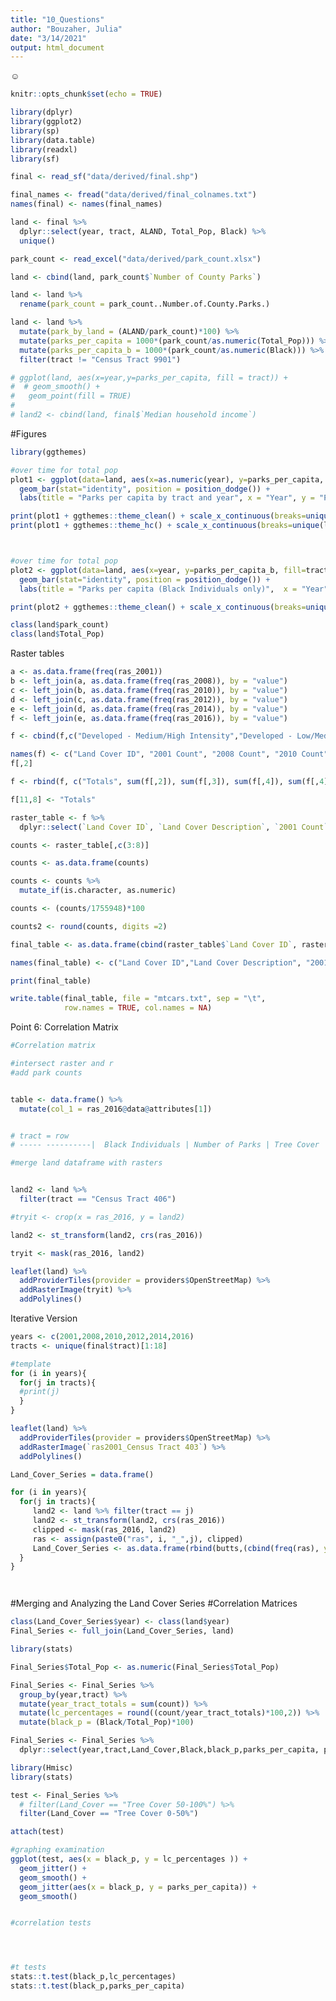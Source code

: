 ```yaml
---
title: "10_Questions"
author: "Bouzaher, Julia"
date: "3/14/2021"
output: html_document
---
```

☺

```r
knitr::opts_chunk$set(echo = TRUE)
```


```r
library(dplyr)
library(ggplot2)
library(sp)
library(data.table)
library(readxl)
library(sf)

final <- read_sf("data/derived/final.shp")

final_names <- fread("data/derived/final_colnames.txt")
names(final) <- names(final_names)

land <- final %>%
  dplyr::select(year, tract, ALAND, Total_Pop, Black) %>%
  unique()

park_count <- read_excel("data/derived/park_count.xlsx")

land <- cbind(land, park_count$`Number of County Parks`)

land <- land %>%
  rename(park_count = park_count..Number.of.County.Parks.) 

land <- land %>%
  mutate(park_by_land = (ALAND/park_count)*100) %>%
  mutate(parks_per_capita = 1000*(park_count/as.numeric(Total_Pop))) %>%
  mutate(parks_per_capita_b = 1000*(park_count/as.numeric(Black))) %>%
  filter(tract != "Census Tract 9901")

# ggplot(land, aes(x=year,y=parks_per_capita, fill = tract)) +
#  # geom_smooth() +
#   geom_point(fill = TRUE)
# 
# land2 <- cbind(land, final$`Median household income`)

```

#Figures
```r

library(ggthemes)

#over time for total pop
plot1 <- ggplot(data=land, aes(x=as.numeric(year), y=parks_per_capita, fill=tract)) +
  geom_bar(stat="identity", position = position_dodge()) +
  labs(title = "Parks per capita by tract and year", x = "Year", y = "Parks Per Capita (x1000)")

print(plot1 + ggthemes::theme_clean() + scale_x_continuous(breaks=unique(land$year)))
print(plot1 + ggthemes::theme_hc() + scale_x_continuous(breaks=unique(land$year)))



#over time for total pop
plot2 <- ggplot(data=land, aes(x=year, y=parks_per_capita_b, fill=tract)) +
  geom_bar(stat="identity", position = position_dodge()) +
  labs(title = "Parks per capita (Black Individuals only)",  x = "Year", y = "Parks Per Capita (x1000)")

print(plot2 + ggthemes::theme_clean() + scale_x_continuous(breaks=unique(land$year)))

class(land$park_count)
class(land$Total_Pop)

```



Raster tables

```r

a <- as.data.frame(freq(ras_2001))
b <- left_join(a, as.data.frame(freq(ras_2008)), by = "value")
c <- left_join(b, as.data.frame(freq(ras_2010)), by = "value")
d <- left_join(c, as.data.frame(freq(ras_2012)), by = "value")
e <- left_join(d, as.data.frame(freq(ras_2014)), by = "value")
f <- left_join(e, as.data.frame(freq(ras_2016)), by = "value")

f <- cbind(f,c("Developed - Medium/High Intensity","Developed - Low/Medium Intensity","Developed - Forested", "Developed - herbaceous or shrubland", "Cropland","Tree Cover 0-50%", "Tree Cover 50-100%","Herb Cover 0-50%", "Herb Cover 50-100%", "NA"))

names(f) <- c("Land Cover ID", "2001 Count", "2008 Count", "2010 Count", "2012 Count", "2014 Count", "2016 Count", "Land Cover Description")
f[,2]

f <- rbind(f, c("Totals", sum(f[,2]), sum(f[,3]), sum(f[,4]), sum(f[,4]), sum(f[,5]), sum(f[,6]), sum(f[,7]), "Totals"))

f[11,8] <- "Totals"

raster_table <- f %>%
  dplyr::select(`Land Cover ID`, `Land Cover Description`, `2001 Count`,  `2008 Count`, `2010 Count`, `2012 Count`, `2014 Count`, `2016 Count`)

counts <- raster_table[,c(3:8)]

counts <- as.data.frame(counts) 

counts <- counts %>%
  mutate_if(is.character, as.numeric)

counts <- (counts/1755948)*100

counts2 <- round(counts, digits =2)

final_table <- as.data.frame(cbind(raster_table$`Land Cover ID`, raster_table$`Land Cover Description`, counts2))

names(final_table) <- c("Land Cover ID","Land Cover Description", "2001 Percentage", "2008 Percentage", "2010 Percentage", "2012 Percentage", "2014 Percentage", "2016 Percentage")

print(final_table)

write.table(final_table, file = "mtcars.txt", sep = "\t",
            row.names = TRUE, col.names = NA)

```

Point 6: Correlation Matrix
```r

#Correlation matrix

#intersect raster and r
#add park counts


table <- data.frame() %>%
  mutate(col_1 = ras_2016@data@attributes[1])


# tract = row  
# ----- ----------|  Black Individuals | Number of Parks | Tree Cover 

#merge land dataframe with rasters



```

```r
land2 <- land %>% 
  filter(tract == "Census Tract 406")

#tryit <- crop(x = ras_2016, y = land2)

land2 <- st_transform(land2, crs(ras_2016))

tryit <- mask(ras_2016, land2)

leaflet(land) %>%
  addProviderTiles(provider = providers$OpenStreetMap) %>%
  addRasterImage(tryit) %>%
  addPolylines() 
```


Iterative Version

```r
years <- c(2001,2008,2010,2012,2014,2016)
tracts <- unique(final$tract)[1:18]

#template
for (i in years){
  for(j in tracts){
  #print(j)
  }
}

leaflet(land) %>%
  addProviderTiles(provider = providers$OpenStreetMap) %>%
  addRasterImage(`ras2001_Census Tract 403`) %>%
  addPolylines()  

Land_Cover_Series = data.frame()

for (i in years){
  for(j in tracts){
     land2 <- land %>% filter(tract == j)
     land2 <- st_transform(land2, crs(ras_2016))
     clipped <- mask(ras_2016, land2)
     ras <- assign(paste0("ras", i, "_",j), clipped)
     Land_Cover_Series <- as.data.frame(rbind(butts,(cbind(freq(ras), year=i, tract = j,Land_Cover=c("Developed - Medium/High Intensity","Developed - Low/Medium Intensity","Developed - Forested", "Developed - herbaceous or shrubland", "Cropland","Tree Cover 0-50%", "Tree Cover 50-100%","Herb Cover 0-50%", "Herb Cover 50-100%", "NA"))))) %>% mutate(count = as.numeric(count))
  }
}




```

#Merging and Analyzing the Land Cover Series
#Correlation Matrices

```r

class(Land_Cover_Series$year) <- class(land$year)
Final_Series <- full_join(Land_Cover_Series, land)

library(stats)

Final_Series$Total_Pop <- as.numeric(Final_Series$Total_Pop)

Final_Series <- Final_Series %>%
  group_by(year,tract) %>%
  mutate(year_tract_totals = sum(count)) %>%
  mutate(lc_percentages = round((count/year_tract_totals)*100,2)) %>%
  mutate(black_p = (Black/Total_Pop)*100)

Final_Series <- Final_Series %>%
  dplyr::select(year,tract,Land_Cover,Black,black_p,parks_per_capita, parks_per_capita_b,lc_percentages, Total_Pop)
```

```r

library(Hmisc)
library(stats)

test <- Final_Series %>%
  # filter(Land_Cover == "Tree Cover 50-100%") %>%
  filter(Land_Cover == "Tree Cover 0-50%")

attach(test)

#graphing examination
ggplot(test, aes(x = black_p, y = lc_percentages )) +
  geom_jitter() +
  geom_smooth() +
  geom_jitter(aes(x = black_p, y = parks_per_capita)) +
  geom_smooth()


#correlation tests




#t tests
stats::t.test(black_p,lc_percentages)
stats::t.test(black_p,parks_per_capita)

```









